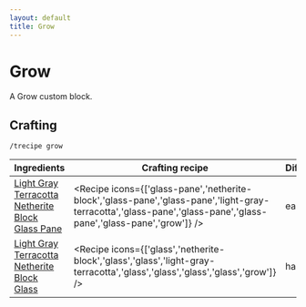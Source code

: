 ```yaml
---
layout: default
title: Grow
---
```



Grow
===================

A Grow custom block.

## Crafting

`/trecipe grow`

| Ingredients | Crafting recipe | Difficulty |
| ----------- | --------------- | ---------- |
| [Light Gray Terracotta](https://minecraft.wiki/w/Light_Gray_Terracotta)<br/>[Netherite Block](https://minecraft.wiki/w/Netherite_Block)<br/>[Glass Pane](https://minecraft.wiki/w/Glass_Pane) | <Recipe icons={['glass-pane','netherite-block','glass-pane','glass-pane','light-gray-terracotta','glass-pane','glass-pane','glass-pane','glass-pane','grow']} /> | easy |
| [Light Gray Terracotta](https://minecraft.wiki/w/Light_Gray_Terracotta)<br/>[Netherite Block](https://minecraft.wiki/w/Netherite_Block)<br/>[Glass](https://minecraft.wiki/w/Glass) | <Recipe icons={['glass','netherite-block','glass','glass','light-gray-terracotta','glass','glass','glass','glass','grow']} /> | hard |

